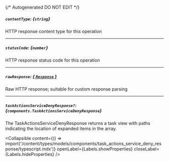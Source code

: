 {/* Autogenerated DO NOT EDIT  */}

##### `contentType`: *{`string`}*
HTTP response content type for this operation

---
##### `statusCode`: *{`number`}*
HTTP response status code for this operation

---
##### `rawResponse`: [*{ `Response` }*](https://developer.mozilla.org/en-US/docs/Web/API/Response)
Raw HTTP response; suitable for custom response parsing

---
##### `taskActionsServiceDenyResponse?`: *{`components.TaskActionsServiceDenyResponse`}*
The TaskActionsServiceDenyResponse returns a task view with paths indicating the location of expanded items in the array.

<Collapsible content={() => import('/content/types/models/components/task_actions_service_deny_response/typescript.mdx')} openLabel={Labels.showProperties} closeLabel={Labels.hideProperties} />



